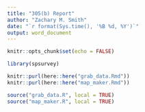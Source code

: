 ```yaml
---
title: "305(b) Report"
author: "Zachary M. Smith"
date: "`r format(Sys.time(), '%B %d, %Y')`"
output: word_document
---
```


```r
knitr::opts_chunk$set(echo = FALSE)
```

```r
library(spsurvey)
```

```r
knitr::purl(here::here("grab_data.Rmd"))
knitr::purl(here::here("map_maker.Rmd"))

source("grab_data.R", local = TRUE)
source("map_maker.R", local = TRUE)
```

